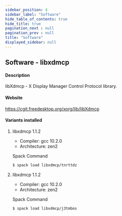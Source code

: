 ```yaml
---
sidebar_position: 4
sidebar_label: "Software"
hide_table_of_contents: true
hide_title: true
pagination_next : null
pagination_prev : null
title: "Software"
displayed_sidebar: null
---
```


## Software - libxdmcp


#### Description
libXdmcp - X Display Manager Control Protocol library.

#### Website
https://cgit.freedesktop.org/xorg/lib/libXdmcp

#### Variants installed

1. libxdmcp 1.1.2

    - Compiler: gcc 10.2.0
    - Architecture: zen2

    Spack Command
    ```bash
    $ spack load libxdmcp/tnrttdz
    ```

2. libxdmcp 1.1.2

    - Compiler: gcc 10.2.0
    - Architecture: zen2

    Spack Command
    ```bash
    $ spack load libxdmcp/j3tmbos
    ```
